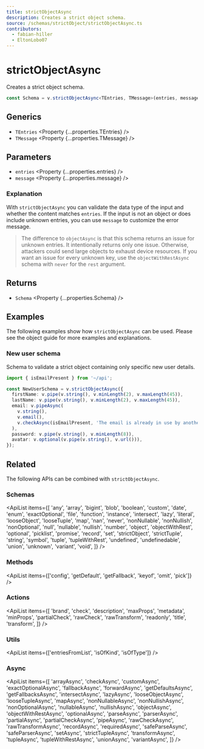 ```yaml
---
title: strictObjectAsync
description: Creates a strict object schema.
source: /schemas/strictObject/strictObjectAsync.ts
contributors:
  - fabian-hiller
  - EltonLobo07
---
```



# strictObjectAsync

Creates a strict object schema.

```ts
const Schema = v.strictObjectAsync<TEntries, TMessage>(entries, message);
```

## Generics

- `TEntries` <Property {...properties.TEntries} />
- `TMessage` <Property {...properties.TMessage} />

## Parameters

- `entries` <Property {...properties.entries} />
- `message` <Property {...properties.message} />

### Explanation

With `strictObjectAsync` you can validate the data type of the input and whether the content matches `entries`. If the input is not an object or does include unknown entries, you can use `message` to customize the error message.

> The difference to <Link href="../objectAsync/">`objectAsync`</Link> is that this schema returns an issue for unknown entries. It intentionally returns only one issue. Otherwise, attackers could send large objects to exhaust device resources. If you want an issue for every unknown key, use the <Link href="../objectWithRestAsync/">`objectWithRestAsync`</Link> schema with <Link href="../never/">`never`</Link> for the `rest` argument.

## Returns

- `Schema` <Property {...properties.Schema} />

## Examples

The following examples show how `strictObjectAsync` can be used. Please see the <Link href="/guides/objects/">object guide</Link> for more examples and explanations.

### New user schema

Schema to validate a strict object containing only specific new user details.

```ts
import { isEmailPresent } from '~/api';

const NewUserSchema = v.strictObjectAsync({
  firstName: v.pipe(v.string(), v.minLength(2), v.maxLength(45)),
  lastName: v.pipe(v.string(), v.minLength(2), v.maxLength(45)),
  email: v.pipeAsync(
    v.string(),
    v.email(),
    v.checkAsync(isEmailPresent, 'The email is already in use by another user.')
  ),
  password: v.pipe(v.string(), v.minLength(8)),
  avatar: v.optional(v.pipe(v.string(), v.url())),
});
```

## Related

The following APIs can be combined with `strictObjectAsync`.

### Schemas

<ApiList
  items={[
    'any',
    'array',
    'bigint',
    'blob',
    'boolean',
    'custom',
    'date',
    'enum',
    'exactOptional',
    'file',
    'function',
    'instance',
    'intersect',
    'lazy',
    'literal',
    'looseObject',
    'looseTuple',
    'map',
    'nan',
    'never',
    'nonNullable',
    'nonNullish',
    'nonOptional',
    'null',
    'nullable',
    'nullish',
    'number',
    'object',
    'objectWithRest',
    'optional',
    'picklist',
    'promise',
    'record',
    'set',
    'strictObject',
    'strictTuple',
    'string',
    'symbol',
    'tuple',
    'tupleWithRest',
    'undefined',
    'undefinedable',
    'union',
    'unknown',
    'variant',
    'void',
  ]}
/>

### Methods

<ApiList
  items={['config', 'getDefault', 'getFallback', 'keyof', 'omit', 'pick']}
/>

### Actions

<ApiList
  items={[
    'brand',
    'check',
    'description',
    'maxProps',
    'metadata',
    'minProps',
    'partialCheck',
    'rawCheck',
    'rawTransform',
    'readonly',
    'title',
    'transform',
  ]}
/>

### Utils

<ApiList items={['entriesFromList', 'isOfKind', 'isOfType']} />

### Async

<ApiList
  items={[
    'arrayAsync',
    'checkAsync',
    'customAsync',
    'exactOptionalAsync',
    'fallbackAsync',
    'forwardAsync',
    'getDefaultsAsync',
    'getFallbacksAsync',
    'intersectAsync',
    'lazyAsync',
    'looseObjectAsync',
    'looseTupleAsync',
    'mapAsync',
    'nonNullableAsync',
    'nonNullishAsync',
    'nonOptionalAsync',
    'nullableAsync',
    'nullishAsync',
    'objectAsync',
    'objectWithRestAsync',
    'optionalAsync',
    'parseAsync',
    'parserAsync',
    'partialAsync',
    'partialCheckAsync',
    'pipeAsync',
    'rawCheckAsync',
    'rawTransformAsync',
    'recordAsync',
    'requiredAsync',
    'safeParseAsync',
    'safeParserAsync',
    'setAsync',
    'strictTupleAsync',
    'transformAsync',
    'tupleAsync',
    'tupleWithRestAsync',
    'unionAsync',
    'variantAsync',
  ]}
/>
